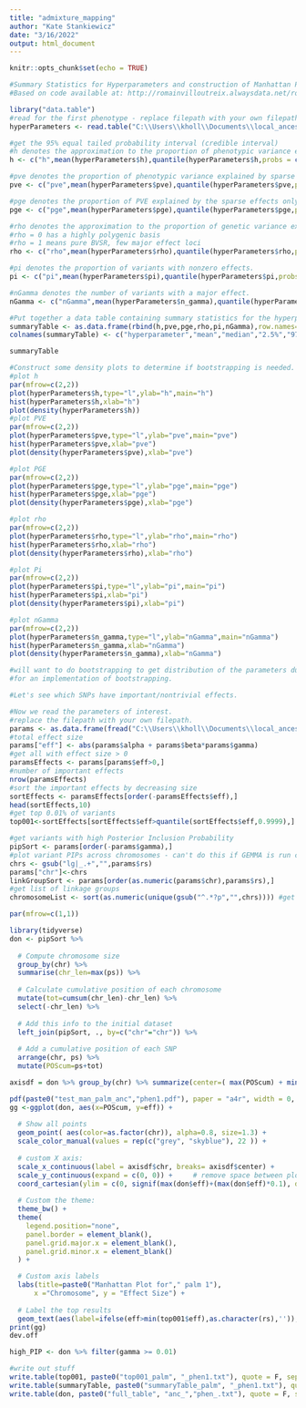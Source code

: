 ```yaml
---
title: "admixture_mapping"
author: "Kate Stankiewicz"
date: "3/16/2022"
output: html_document
---
```


```r
knitr::opts_chunk$set(echo = TRUE)
```


```r
#Summary Statistics for Hyperparameters and construction of Manhattan Plots.
#Based on code available at: http://romainvilloutreix.alwaysdata.net/romainvilloutreix/wp-content/uploads/2017/01/gwas_gemma-2017-01-17.pdf

library("data.table")
#read for the first phenotype - replace filepath with your own filepath.
hyperParameters <- read.table("C:\\Users\\kholl\\Documents\\local_ancestry_hybrids\\linkage_maps\\Apalm\\LepWrap_res\\Apalm_ref_vcf\\admixture_mapping\\resids_allchr_palm_6.hyp.txt",header=T)
```


```r
#get the 95% equal tailed probability interval (credible interval)
#h denotes the approximation to the proportion of phenotypic variance explained by the PVE
h <- c("h",mean(hyperParameters$h),quantile(hyperParameters$h,probs = c(0.5,0.025,0.975)))

#pve denotes the proportion of phenotypic variance explained by sparse and random effects
pve <- c("pve",mean(hyperParameters$pve),quantile(hyperParameters$pve,probs=c(0.5,0.025,0.975)))

#pge denotes the proportion of PVE explained by the sparse effects only
pge <- c("pge",mean(hyperParameters$pge),quantile(hyperParameters$pge,probs=c(0.5,0.025,0.975)))

#rho denotes the approximation to the proportion of genetic variance explained by the variants with a major effect (PGE)
#rho = 0 has a highly polygenic basis
#rho = 1 means pure BVSR, few major effect loci
rho <- c("rho",mean(hyperParameters$rho),quantile(hyperParameters$rho,probs=c(0.5,0.025,0.975)))

#pi denotes the proportion of variants with nonzero effects.
pi <- c("pi",mean(hyperParameters$pi),quantile(hyperParameters$pi,probs=c(0.5,0.025,0.975)))

#nGamma denotes the number of variants with a major effect.
nGamma <- c("nGamma",mean(hyperParameters$n_gamma),quantile(hyperParameters$n_gamma,probs=c(0.5,0.025,0.975)))

#Put together a data table containing summary statistics for the hyperparamters
summaryTable <- as.data.frame(rbind(h,pve,pge,rho,pi,nGamma),row.names=F)
colnames(summaryTable) <- c("hyperparameter","mean","median","2.5%","97.5%")

summaryTable

```


```r

#Construct some density plots to determine if bootstrapping is needed.
#plot h
par(mfrow=c(2,2))
plot(hyperParameters$h,type="l",ylab="h",main="h")
hist(hyperParameters$h,xlab="h")
plot(density(hyperParameters$h))
#plot PVE
par(mfrow=c(2,2))
plot(hyperParameters$pve,type="l",ylab="pve",main="pve")
hist(hyperParameters$pve,xlab="pve")
plot(density(hyperParameters$pve),xlab="pve")

#plot PGE
par(mfrow=c(2,2))
plot(hyperParameters$pge,type="l",ylab="pge",main="pge")
hist(hyperParameters$pge,xlab="pge")
plot(density(hyperParameters$pge),xlab="pge")

#plot rho
par(mfrow=c(2,2))
plot(hyperParameters$rho,type="l",ylab="rho",main="rho")
hist(hyperParameters$rho,xlab="rho")
plot(density(hyperParameters$rho),xlab="rho")

#plot Pi
par(mfrow=c(2,2))
plot(hyperParameters$pi,type="l",ylab="pi",main="pi")
hist(hyperParameters$pi,xlab="pi")
plot(density(hyperParameters$pi),xlab="pi")

#plot nGamma
par(mfrow=c(2,2))
plot(hyperParameters$n_gamma,type="l",ylab="nGamma",main="nGamma")
hist(hyperParameters$n_gamma,xlab="nGamma")
plot(density(hyperParameters$n_gamma),xlab="nGamma")

#will want to do bootstrapping to get distribution of the parameters due to distribution shape - see Bayesian Example.R
#for an implementation of bootstrapping.

```


```r

#Let's see which SNPs have important/nontrivial effects.

#Now we read the parameters of interest.
#replace the filepath with your own filepath. 
params <- as.data.frame(fread("C:\\Users\\kholl\\Documents\\local_ancestry_hybrids\\linkage_maps\\Apalm\\LepWrap_res\\Apalm_ref_vcf\\admixture_mapping\\resids_allchr_palm_6.param.txt",header=T,sep="\t"))
#total effect size
params["eff"] <- abs(params$alpha + params$beta*params$gamma)
#get all with effect size > 0
paramsEffects <- params[params$eff>0,]
#number of important effects
nrow(paramsEffects)
#sort the important effects by decreasing size
sortEffects <- paramsEffects[order(-paramsEffects$eff),]
head(sortEffects,10)
#get top 0.01% of variants
top001<-sortEffects[sortEffects$eff>quantile(sortEffects$eff,0.9999),]

#get variants with high Posterior Inclusion Probability
pipSort <- params[order(-params$gamma),]
#plot variant PIPs across chromosomes - can't do this if GEMMA is run chromosome by chromosome
chrs <- gsub("lg|_.+","",params$rs)
params["chr"]<-chrs
linkGroupSort <- params[order(as.numeric(params$chr),params$rs),]
#get list of linkage groups
chromosomeList <- sort(as.numeric(unique(gsub("^.*?p","",chrs)))) #get snps in terms of numbers

par(mfrow=c(1,1))

library(tidyverse)
don <- pipSort %>% 
  
  # Compute chromosome size
  group_by(chr) %>% 
  summarise(chr_len=max(ps)) %>% 
  
  # Calculate cumulative position of each chromosome
  mutate(tot=cumsum(chr_len)-chr_len) %>%
  select(-chr_len) %>%
  
  # Add this info to the initial dataset
  left_join(pipSort, ., by=c("chr"="chr")) %>%
  
  # Add a cumulative position of each SNP
  arrange(chr, ps) %>%
  mutate(POScum=ps+tot)

axisdf = don %>% group_by(chr) %>% summarize(center=( max(POScum) + min(POScum) ) / 2 )

pdf(paste0("test_man_palm_anc","phen1.pdf"), paper = "a4r", width = 0, height = 0)
gg <-ggplot(don, aes(x=POScum, y=eff)) +
  
  # Show all points
  geom_point( aes(color=as.factor(chr)), alpha=0.8, size=1.3) +
  scale_color_manual(values = rep(c("grey", "skyblue"), 22 )) +
  
  # custom X axis:
  scale_x_continuous(label = axisdf$chr, breaks= axisdf$center) +
  scale_y_continuous(expand = c(0, 0)) +     # remove space between plot area and x axis
  coord_cartesian(ylim = c(0, signif(max(don$eff)+(max(don$eff)*0.1), digits = 6))) +
  
  # Custom the theme:
  theme_bw() +
  theme( 
    legend.position="none",
    panel.border = element_blank(),
    panel.grid.major.x = element_blank(),
    panel.grid.minor.x = element_blank()
  ) +

  # Custom axis labels
  labs(title=paste0("Manhattan Plot for"," palm 1"),
      x ="Chromosome", y = "Effect Size") +
  
  # Label the top results
  geom_text(aes(label=ifelse(eff>min(top001$eff),as.character(rs),'')),hjust=0,vjust=0,size=3)
print(gg)
dev.off

high_PIP <- don %>% filter(gamma >= 0.01)
```


```r
#write out stuff
write.table(top001, paste0("top001_palm", "_phen1.txt"), quote = F, sep = "\t", row.names = F)
write.table(summaryTable, paste0("summaryTable_palm", "_phen1.txt"), quote = F, sep = "\t", row.names = F)
write.table(don, paste0("full_table", "anc_","phen_.txt"), quote = F, sep = "\t", row.names = F)


```





